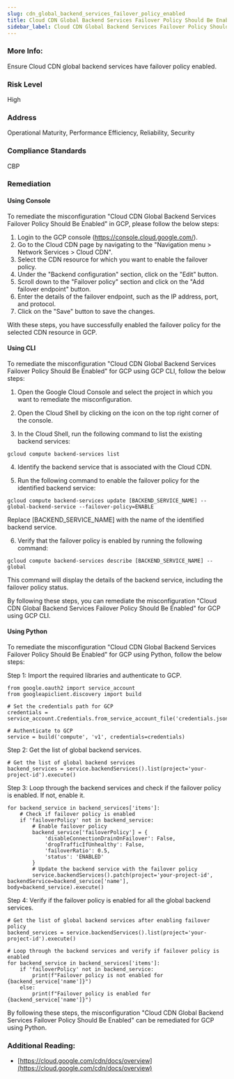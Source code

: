 ```yaml
---
slug: cdn_global_backend_services_failover_policy_enabled
title: Cloud CDN Global Backend Services Failover Policy Should Be Enabled
sidebar_label: Cloud CDN Global Backend Services Failover Policy Should Be Enabled
---
```


### More Info:

Ensure Cloud CDN global backend services have failover policy enabled.

### Risk Level

High

### Address

Operational Maturity, Performance Efficiency, Reliability, Security

### Compliance Standards

CBP

### Remediation

#### Using Console

To remediate the misconfiguration "Cloud CDN Global Backend Services Failover Policy Should Be Enabled" in GCP, please follow the below steps:

1. Login to the GCP console (https://console.cloud.google.com/).
2. Go to the Cloud CDN page by navigating to the "Navigation menu > Network Services > Cloud CDN".
3. Select the CDN resource for which you want to enable the failover policy.
4. Under the "Backend configuration" section, click on the "Edit" button.
5. Scroll down to the "Failover policy" section and click on the "Add failover endpoint" button.
6. Enter the details of the failover endpoint, such as the IP address, port, and protocol.
7. Click on the "Save" button to save the changes.

With these steps, you have successfully enabled the failover policy for the selected CDN resource in GCP.

#### Using CLI

To remediate the misconfiguration "Cloud CDN Global Backend Services Failover Policy Should Be Enabled" for GCP using GCP CLI, follow the below steps:

1. Open the Google Cloud Console and select the project in which you want to remediate the misconfiguration.

2. Open the Cloud Shell by clicking on the icon on the top right corner of the console.

3. In the Cloud Shell, run the following command to list the existing backend services:

```
gcloud compute backend-services list
```

4. Identify the backend service that is associated with the Cloud CDN.

5. Run the following command to enable the failover policy for the identified backend service:

```
gcloud compute backend-services update [BACKEND_SERVICE_NAME] --global-backend-service --failover-policy=ENABLE
```

Replace [BACKEND_SERVICE_NAME] with the name of the identified backend service.

6. Verify that the failover policy is enabled by running the following command:

```
gcloud compute backend-services describe [BACKEND_SERVICE_NAME] --global
```

This command will display the details of the backend service, including the failover policy status.

By following these steps, you can remediate the misconfiguration "Cloud CDN Global Backend Services Failover Policy Should Be Enabled" for GCP using GCP CLI.

#### Using Python

To remediate the misconfiguration "Cloud CDN Global Backend Services Failover Policy Should Be Enabled" for GCP using Python, follow the below steps:

Step 1: Import the required libraries and authenticate to GCP.

```
from google.oauth2 import service_account
from googleapiclient.discovery import build

# Set the credentials path for GCP
credentials = service_account.Credentials.from_service_account_file('credentials.json')

# Authenticate to GCP
service = build('compute', 'v1', credentials=credentials)
```

Step 2: Get the list of global backend services.

```
# Get the list of global backend services
backend_services = service.backendServices().list(project='your-project-id').execute()
```

Step 3: Loop through the backend services and check if the failover policy is enabled. If not, enable it.

```
for backend_service in backend_services['items']:
    # Check if failover policy is enabled
    if 'failoverPolicy' not in backend_service:
        # Enable failover policy
        backend_service['failoverPolicy'] = {
            'disableConnectionDrainOnFailover': False,
            'dropTrafficIfUnhealthy': False,
            'failoverRatio': 0.5,
            'status': 'ENABLED'
        }
        # Update the backend service with the failover policy
        service.backendServices().patch(project='your-project-id', backendService=backend_service['name'], body=backend_service).execute()
```

Step 4: Verify if the failover policy is enabled for all the global backend services.

```
# Get the list of global backend services after enabling failover policy
backend_services = service.backendServices().list(project='your-project-id').execute()

# Loop through the backend services and verify if failover policy is enabled
for backend_service in backend_services['items']:
    if 'failoverPolicy' not in backend_service:
        print(f"Failover policy is not enabled for {backend_service['name']}")
    else:
        print(f"Failover policy is enabled for {backend_service['name']}")
```

By following these steps, the misconfiguration "Cloud CDN Global Backend Services Failover Policy Should Be Enabled" can be remediated for GCP using Python.


### Additional Reading:

- [https://cloud.google.com/cdn/docs/overview](https://cloud.google.com/cdn/docs/overview) 

